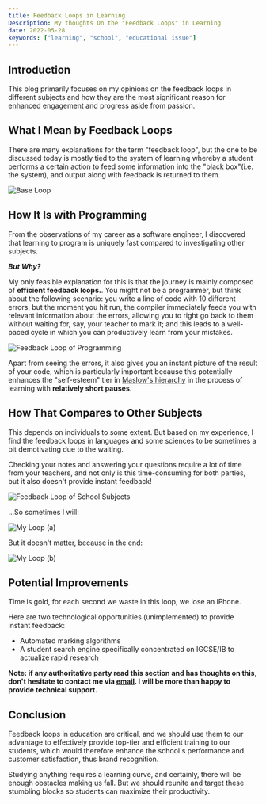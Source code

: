 ```yaml
---
title: Feedback Loops in Learning
Description: My thoughts On the "Feedback Loops" in Learning
date: 2022-05-28
keywords: ["learning", "school", "educational issue"]
---
```


## Introduction

This blog primarily focuses on my opinions on the feedback loops in different subjects and how they are the most significant reason for enhanced engagement and progress aside from passion.

## What I Mean by Feedback Loops

There are many explanations for the term "feedback loop", but the one to be discussed today is mostly tied to the system of learning whereby a student performs a certain action to feed some information into the "black box"(i.e. the system), and output along with feedback is returned to them.

![Base Loop](https://raw.githubusercontent.com/timthedev07/my-website/dev/assets/base-loop.png)

<SizedImage width={} height={} src="" alt="" />

## How It Is with Programming

From the observations of my career as a software engineer, I discovered that learning to program is uniquely fast compared to investigating other subjects.

**_But Why?_**

My only feasible explanation for this is that the journey is mainly composed of **efficient feedback loops.**. You might not be a programmer, but think about the following scenario: you write a line of code with 10 different errors, but the moment you hit run, the compiler immediately feeds you with relevant information about the errors, allowing you to right go back to them without waiting for, say, your teacher to mark it; and this leads to a well-paced cycle in which you can productively learn from your mistakes.

![Feedback Loop of Programming](https://raw.githubusercontent.com/timthedev07/my-website/dev/assets/programming-feedback-loop.png)

<SizedImage width={} height={} src="" alt="" />

Apart from seeing the errors, it also gives you an instant picture of the result of your code, which is particularly important because this potentially enhances the "self-esteem" tier in [Maslow's hierarchy](https://www.simplypsychology.org/maslow.html) in the process of learning with **relatively short pauses**.

## How That Compares to Other Subjects

This depends on individuals to some extent. But based on my experience, I find the feedback loops in languages and some sciences to be sometimes a bit demotivating due to the waiting.

Checking your notes and answering your questions require a lot of time from your teachers, and not only is this time-consuming for both parties, but it also doesn't provide instant feedback!

![Feedback Loop of School Subjects](https://raw.githubusercontent.com/timthedev07/my-website/dev/assets/subjects-feedback-loop.png)

<SizedImage width={} height={} src="" alt="" />

...So sometimes I will:

![My Loop (a)](https://raw.githubusercontent.com/timthedev07/my-website/dev/assets/my-subjects-loop-a.png)

<SizedImage width={} height={} src="" alt="" />

But it doesn't matter, because in the end:

![My Loop (b)]()

<SizedImage
  width={656}
  height={300}
  src="https://raw.githubusercontent.com/timthedev07/my-website/dev/assets/my-subjects-loop-b.png"
  alt=""
/>

## Potential Improvements

Time is gold, for each second we waste in this loop, we lose an iPhone.

Here are two technological opportunities (unimplemented) to provide instant feedback:

- Automated marking algorithms
- A student search engine specifically concentrated on IGCSE/IB to actualize rapid research

**Note: if any authoritative party read this section and has thoughts on this, don't hesitate to contact me via [email](timpersonal07@gmail.com). I will be more than happy to provide technical support.**

## Conclusion

Feedback loops in education are critical, and we should use them to our advantage to effectively provide top-tier and efficient training to our students, which would therefore enhance the school's performance and customer satisfaction, thus brand recognition.

Studying anything requires a learning curve, and certainly, there will be enough obstacles making us fall. But we should reunite and target these stumbling blocks so students can maximize their productivity.
